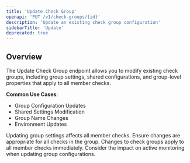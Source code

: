 ```yaml
---
title: 'Update Check Group'
openapi: 'PUT /v1/check-groups/{id}'
description: 'Update an existing check group configuration'
sidebarTitle: 'Update'
deprecated: true
---
```


## Overview

The Update Check Group endpoint allows you to modify existing check groups, including group settings, shared configurations, and group-level properties that apply to all member checks.

**Common Use Cases**:
- Group Configuration Updates
- Shared Settings Modification
- Group Name Changes
- Environment Updates

<Warning>
Updating group settings affects all member checks. Ensure changes are appropriate for all checks in the group.
</Warning>

<Note>
Changes to check groups apply to all member checks immediately. Consider the impact on active monitoring when updating group configurations.
</Note>